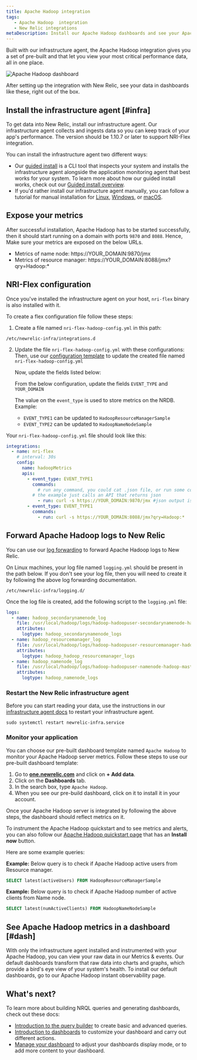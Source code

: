 ```yaml
---
title: Apache Hadoop integration
tags:
   - Apache Hadoop  integration
   - New Relic integrations
metaDescription: Install our Apache Hadoop dashboards and see your Apache Hadoop  data in New Relic.
---
```


Built with our infrastructure agent, the Apache Hadoop integration gives you a set of pre-built <InlinePopover type="dashboards" /> and <InlinePopover type ="alerts" /> that let you view your most critical performance data, all in one place.

<img
    title="Apache Hadoop dashboard"
    alt="Apache Hadoop dashboard"
    src={infrastructureApacheHadoopDashboard}
/>

<figcaption>
After setting up the integration with New Relic, see your data in dashboards like these, right out of the box.
</figcaption>

## Install the infrastructure agent [#infra]

To get data into New Relic, install our infrastructure agent. Our infrastructure agent collects and ingests data so you can keep track of your app's performance. The version should be 1.10.7 or later to support NRI-Flex integration.

You can install the infrastructure agent two different ways:

* Our [guided install](https://one.newrelic.com/nr1-core?state=4f81feab-35f7-e97e-9903-52510f8542bd) is a CLI tool that inspects your system and installs the infrastructure agent alongside the application monitoring agent that best works for your system. To learn more about how our guided install works, check out our [Guided install overview](/docs/infrastructure/host-integrations/installation/new-relic-guided-install-overview).
* If you'd rather install our infrastructure agent manually, you can follow a tutorial for manual installation for [Linux](/docs/infrastructure/install-infrastructure-agent/linux-installation/install-infrastructure-monitoring-agent-linux), [Windows](/docs/infrastructure/install-infrastructure-agent/windows-installation/install-infrastructure-monitoring-agent-windows/), or [macOS](/docs/infrastructure/install-infrastructure-agent/macos-installation/install-infrastructure-monitoring-agent-macos/).


## Expose your metrics

After successful installation, Apache Hadoop has to be started successfully, then it should start running on a domain with ports `9870` and `8088`. Hence,  Make sure your metrics are exposed on the below URLs.

- Metrics of name node: https://YOUR_DOMAIN:9870/jmx
- Metrics of resource manager: https://YOUR_DOMAIN:8088/jmx?qry=Hadoop:*

## NRI-Flex configuration

Once you've installed the infrastructure agent on your host, `nri-flex` binary is also installed with it.

To create a flex configuration file follow these steps:

1. Create a file named `nri-flex-hadoop-config.yml` in this path:

  ```shell
  /etc/newrelic-infra/integrations.d
  ```
2. Update the file `nri-flex-hadoop-config.yml` with these configurations:
    Then, use our [configuration template](https://github.com/newrelic/nri-flex/blob/master/examples/json-read-cmd-example.yml) to update the created file named `nri-flex-hadoop-config.yml`

    Now, update the fields listed below:

    From the below configuration, update the fields `EVENT_TYPE` and `YOUR_DOMAIN`

    The value on the `event_type` is used to store metrics on the NRDB.
    Example:
    * `EVENT_TYPE1` can be updated to `HadoopResourceManagerSample`
    * `EVENT_TYPE2` can be updated to `HadoopNameNodeSample`


  Your `nri-flex-hadoop-config.yml` file should look like this:

  ```yml
  integrations:
    - name: nri-flex
      # interval: 30s
      config:
        name: hadoopMetrics
        apis:
          - event_type: EVENT_TYPE1
            commands: 
              # run any command, you could cat .json file, or run some commands that produce a json output
            # the example just calls an API that returns json
              - run: curl -s https://YOUR_DOMAIN:9870/jmx #json output is retrieved from this command
          - event_type: EVENT_TYPE1
            commands: 
              - run: curl -s https://YOUR_DOMAIN:8088/jmx?qry=Hadoop:*
  ```

## Forward Apache Hadoop logs to New Relic

You can use our [log forwarding](/docs/logs/forward-logs/forward-your-logs-using-infrastructure-agent/) to forward Apache Hadoop logs to New Relic.

On Linux machines, your log file named `logging.yml` should be present in the path below. If you don't see your log file, then you will need to create it by following the above log forwarding documentation.

```shell
/etc/newrelic-infra/logging.d/
```

Once the log file is created, add the following script to the `logging.yml` file:

  ```yml
  logs:
    - name: hadoop_secondarynamenode_log
      file: /usr/local/hadoop/logs/hadoop-hadoopuser-secondarynamenode-hadoop-master.log
      attributes:
        logtype: hadoop_secondarynamenode_logs
    - name: hadoop_resourcemanager_log
      file: /usr/local/hadoop/logs/hadoop-hadoopuser-resourcemanager-hadoop-master.log
      attributes:
        logtype: hadoop_hadoop_resourcemanager_logs
    - name: hadoop_namenode_log
      file: /usr/local/hadoop/logs/hadoop-hadoopuser-namenode-hadoop-master.log
      attributes:
        logtype: hadoop_namenode_logs
  ```



### Restart the New Relic infrastructure agent

Before you can start reading your data, use the instructions in our [infrastructure agent docs](/docs/infrastructure/install-infrastructure-agent/manage-your-agent/start-stop-restart-infrastructure-agent/) to restart your infrastructure agent.

```shell
sudo systemctl restart newrelic-infra.service
```


###  Monitor your application

You can choose our pre-built dashboard template named `Apache Hadoop` to monitor your Apache Hadoop server metrics. Follow these steps to use our pre-built dashboard template:

1. Go to **[one.newrelic.com](https://one.newrelic.com/)** and click on **+ Add data**.
2.  Click on the **Dashboards** tab.
3.  In the search box, type `Apache Hadoop`.
4.  When you see our pre-build dashboard, click on it to install it in your account.

Once your Apache Hadoop server is integrated by following the above steps, the dashboard should reflect metrics on it.

To instrument the Apache Hadoop quickstart and to see metrics and alerts, you can also follow our [Apache Hadoop quickstart page](https://newrelic.com/instant-observability/apache-hadoop) that has an **Install now** button.

Here are some example queries:

**Example:** Below query is to check if Apache Hadoop active users from Resource manager.

```sql
SELECT latest(activeUsers) FROM HadoopResourceManagerSample
```

**Example:** Below query is to check if Apache Hadoop number of active clients from Name node.

```sql
SELECT latest(numActiveClients) FROM HadoopNameNodeSample
```


## See Apache Hadoop metrics in a dashboard [#dash]

With only the infrastructure agent installed and instrumented with your Apache Hadoop, you can view your raw data in our Metrics & events. Our default dashboards transform that raw data into charts and graphs, which provide a bird's eye view of your system's health. To install our default dashboards, go to our Apache Hadoop instant observability page.

## What's next?

To learn more about building NRQL queries and generating dashboards, check out these docs:

* [Introduction to the query builder](/docs/query-your-data/explore-query-data/query-builder/introduction-query-builder) to create basic and advanced queries.
* [Introduction to dashboards](/docs/query-your-data/explore-query-data/dashboards/introduction-dashboards) to customize your dashboard and carry out different actions.
* [Manage your dashboard](/docs/query-your-data/explore-query-data/dashboards/manage-your-dashboard) to adjust your dashboards display mode, or to add more content to your dashboard.
